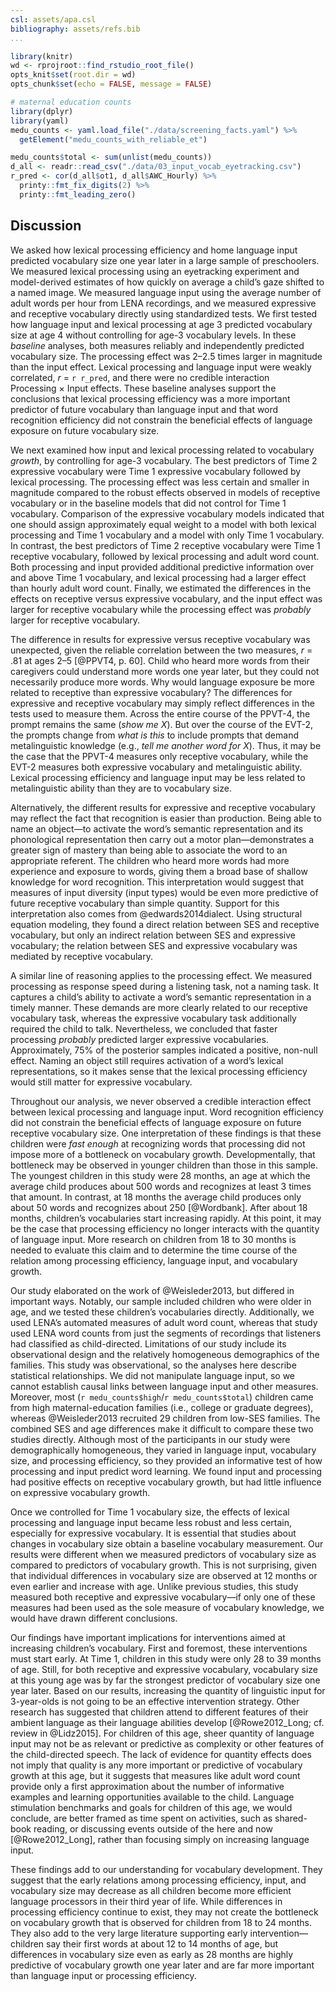 ```yaml
---
csl: assets/apa.csl
bibliography: assets/refs.bib
...
```


```r
library(knitr)
wd <- rprojroot::find_rstudio_root_file()
opts_knit$set(root.dir = wd)
opts_chunk$set(echo = FALSE, message = FALSE)
```

```r
# maternal education counts
library(dplyr)
library(yaml)
medu_counts <- yaml.load_file("./data/screening_facts.yaml") %>% 
  getElement("medu_counts_with_reliable_et")

medu_counts$total <- sum(unlist(medu_counts))
d_all <- readr::read_csv("./data/03_input_vocab_eyetracking.csv")
r_pred <- cor(d_all$ot1, d_all$AWC_Hourly) %>% 
  printy::fmt_fix_digits(2) %>% 
  printy::fmt_leading_zero()
```

Discussion
-----------------------------------------------------------------------

We asked how lexical processing efficiency and home language input
predicted vocabulary size one year later in a large sample of
preschoolers. We measured lexical processing using an eyetracking
experiment and model-derived estimates of how quickly on average a
child's gaze shifted to a named image. We measured language input using
the average number of adult words per hour from LENA recordings, and we
measured expressive and receptive vocabulary directly using standardized
tests. We first tested how language input and lexical processing at
age 3 predicted vocabulary size at age 4 without controlling for age-3
vocabulary levels. In these *baseline* analyses, both measures reliably
and independently predicted vocabulary size. The processing effect
was 2–2.5 times larger in magnitude than the input effect. Lexical
processing and language input were weakly correlated, *r* = `r r_pred`,
and there were no credible interaction Processing × Input effects. These
baseline analyses support the conclusions that lexical processing
efficiency was a more important predictor of future vocabulary than
language input and that word recognition efficiency did not constrain
the beneficial effects of language exposure on future vocabulary size.

We next examined how input and lexical processing related to vocabulary
*growth*, by controlling for age-3 vocabulary. The best predictors of
Time 2 expressive vocabulary were Time 1 expressive vocabulary followed
by lexical processing. The processing effect was less certain and
smaller in magnitude compared to the robust effects observed in models
of receptive vocabulary or in the baseline models that did not control
for Time 1 vocabulary. Comparison of the expressive vocabulary models
indicated that one should assign approximately equal weight to a model
with both lexical processing and Time 1 vocabulary and a model with only
Time 1 vocabulary. In contrast, the best predictors of Time 2 receptive
vocabulary were Time 1 receptive vocabulary, followed by lexical
processing and adult word count. Both processing and input provided
additional predictive information over and above Time 1 vocabulary, and
lexical processing had a larger effect than hourly adult word count.
Finally, we estimated the differences in the effects on receptive versus
expressive vocabulary, and the input effect was larger for receptive
vocabulary while the processing effect was *probably* larger for
receptive vocabulary.

The difference in results for expressive versus receptive vocabulary was
unexpected, given the reliable correlation between the two measures,
*r* = .81 at ages 2--5 [@PPVT4, p. 60]. Child who heard more words
from their caregivers could understand more words one year later, but
they could not necessarily produce more words. Why would language
exposure be more related to receptive than expressive vocabulary? The
differences for expressive and receptive vocabulary may simply reflect
differences in the tests used to measure them. Across the entire course
of the PPVT-4, the prompt remains the same (*show me X*). But over the
course of the EVT-2, the prompts change from *what is this* to include
prompts that demand metalinguistic knowledge (e.g., *tell me another
word for X*). Thus, it may be the case that the PPVT-4 measures only
receptive vocabulary, while the EVT-2 measures both expressive
vocabulary and metalinguistic ability. Lexical processing efficiency and
language input may be less related to metalinguistic ability than they
are to vocabulary size.

Alternatively, the different results for expressive and receptive
vocabulary may reflect the fact that recognition is easier than
production. Being able to name an object---to activate the word's
semantic representation and its phonological representation then carry
out a motor plan---demonstrates a greater sign of mastery than being
able to associate the word to an appropriate referent. The children who
heard more words had more experience and exposure to words, giving them
a broad base of shallow knowledge for word recognition. This
interpretation would suggest that measures of input diversity (input
types) would be even more predictive of future receptive vocabulary than
simple quantity. Support for this interpretation also comes from
@edwards2014dialect. Using structural equation modeling, they found a
direct relation between SES and receptive vocabulary, but only an
indirect relation between SES and expressive vocabulary; the relation
between SES and expressive vocabulary was mediated by receptive
vocabulary.

A similar line of reasoning applies to the processing effect. We
measured processing as response speed during a listening task, not a
naming task. It captures a child's ability to activate a word's semantic
representation in a timely manner. These demands are more clearly
related to our receptive vocabulary task, whereas the expressive
vocabulary task additionally required the child to talk. Nevertheless,
we concluded that faster processing *probably* predicted larger
expressive vocabularies. Approximately, 75% of the posterior samples
indicated a positive, non-null effect. Naming an object still requires
activation of a word's lexical representations, so it makes sense that
the lexical processing efficiency would still matter for expressive
vocabulary.

Throughout our analysis, we never observed a credible interaction effect
between lexical processing and language input. Word recognition
efficiency did not constrain the beneficial effects of language exposure
on future receptive vocabulary size. One interpretation of these
findings is that these children were *fast enough* at recognizing words
that processing did not impose more of a bottleneck on vocabulary
growth. Developmentally, that bottleneck may be observed in younger
children than those in this sample. The youngest children in this study
were 28 months, an age at which the average child produces about 500
words and recognizes at least 3 times that amount. In contrast, at 18
months the average child produces only about 50 words and recognizes
about 250 [@Wordbank]. After about 18 months, children’s vocabularies
start increasing rapidly. At this point, it may be the case that
processing efficiency no longer interacts with the quantity of language
input. More research on children from 18 to 30 months is needed to
evaluate this claim and to determine the time course of the relation
among processing efficiency, language input, and vocabulary growth.

Our study elaborated on the work of @Weisleder2013, but differed in
important ways. Notably, our sample included children who were older in
age, and we tested these children's vocabularies directly. Additionally,
we used LENA’s automated measures of adult word count, whereas that
study used LENA word counts from just the segments of recordings that
listeners had classified as child-directed. Limitations of our study
include its observational design and the relatively homogeneous
demographics of the families. This study was observational, so the
analyses here describe statistical relationships. We did not manipulate
language input, so we cannot establish causal links between language
input and other measures. Moreover, most
(`r medu_counts$high`/`r medu_counts$total`) children came from high
maternal-education families (i.e., college or graduate degrees), whereas
@Weisleder2013 recruited 29 children from low-SES families. The combined
SES and age differences make it difficult to compare these two studies
directly. Although most of the participants in our study were
demographically homogeneous, they varied in language input, vocabulary
size, and processing efficiency, so they provided an informative test of
how processing and input predict word learning. We found input and
processing had positive effects on receptive vocabulary growth, but had
little influence on expressive vocabulary growth.

Once we controlled for Time 1 vocabulary size, the effects of lexical
processing and language input became less robust and less certain,
especially for expressive vocabulary. It is essential that studies about
changes in vocabulary size obtain a baseline vocabulary measurement. Our
results were different when we measured predictors of vocabulary size as
compared to predictors of vocabulary growth. This is not surprising,
given that individual differences in vocabulary size are observed at 12
months or even earlier and increase with age. Unlike previous studies,
this study measured both receptive and expressive vocabulary---if only
one of these measures had been used as the sole measure of vocabulary
knowledge, we would have drawn different conclusions.

Our findings have important implications for interventions aimed at
increasing children’s vocabulary. First and foremost, these
interventions must start early. At Time 1, children in this study were
only 28 to 39 months of age. Still, for both receptive and expressive
vocabulary, vocabulary size at this young age was by far the strongest
predictor of vocabulary size one year later. Based on our results,
increasing the quantity of linguistic input for 3-year-olds is not going
to be an effective intervention strategy. Other research has suggested
that children attend to different features of their ambient language as
their language abilities develop [@Rowe2012_Long; cf. review in
@Lidz2015]. For children of this age, sheer quantity of language input
may not be as relevant or predictive as complexity or other features of
the child-directed speech. The lack of evidence for quantity effects
does not imply that quality is any more important or predictive of
vocabulary growth at this age, but it suggests that measures like adult
word count provide only a first approximation about the number of
informative examples and learning opportunities available to the child.
Language stimulation benchmarks and goals for children of this age, we
would conclude, are better framed as time spent on activities, such as
shared-book reading, or discussing events outside of the here and now
[@Rowe2012_Long], rather than focusing simply on increasing language
input.

These findings add to our understanding for vocabulary development. They
suggest that the early relations among processing efficiency, input, and
vocabulary size may decrease as all children become more efficient
language processors in their third year of life. While differences in
processing efficiency continue to exist, they may not create the
bottleneck on vocabulary growth that is observed for children from 18
to 24 months. They also add to the very large literature supporting
early intervention---children say their first words at about 12 to 14
months of age, but differences in vocabulary size even as early as 28
months are highly predictive of vocabulary growth one year later and are
far more important than language input or processing efficiency.
